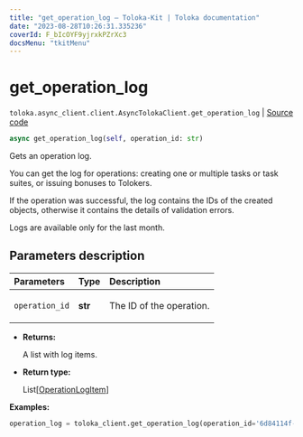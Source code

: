```yaml
---
title: "get_operation_log — Toloka-Kit | Toloka documentation"
date: "2023-08-28T10:26:31.335236"
coverId: F_bIcOYF9yjrxkPZrXc3
docsMenu: "tkitMenu"
---
```


# get_operation_log

`toloka.async_client.client.AsyncTolokaClient.get_operation_log` | [Source code](https://github.com/Toloka/toloka-kit/blob/v1.2.1/src/async_client/client.py#L0)

```python
async get_operation_log(self, operation_id: str)
```

Gets an operation log.

You can get the log for operations: creating one or multiple tasks or task suites, or issuing bonuses to Tolokers.

If the operation was successful, the log contains the IDs of the created objects, otherwise it contains the details of validation errors.

Logs are available only for the last month.

## Parameters description

| Parameters | Type | Description |
| :----------| :----| :-----------|
`operation_id`|**str**|<p>The ID of the operation.</p>

* **Returns:**

  A list with log items.

* **Return type:**

  List\[[OperationLogItem](/docs/toloka-kit/reference/toloka.client.operation_log.OperationLogItem)\]

**Examples:**

```python
operation_log = toloka_client.get_operation_log(operation_id='6d84114f-fcfc-473d-8249-1a4f3ea550eb')
```